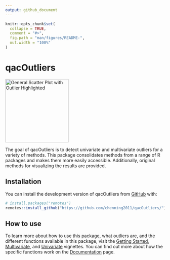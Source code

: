 ```yaml
---
output: github_document
---
```


<!-- README.md is generated from README.Rmd. Please edit that file -->

```r
knitr::opts_chunk$set(
  collapse = TRUE,
  comment = "#>",
  fig.path = "man/figures/README-",
  out.width = "100%"
)
```

# qacOutliers

<img src="outlier.png" alt="General Scatter Plot with Outlier Highlighted" width="200"/>

<!-- badges: start -->
<!-- badges: end -->

The goal of qacOutliers is to detect univariate and multivariate outliers for a variety of methods. This package consolidates methods from a range of R packages and makes them more easily accessible. Additionally, original methods for visualizing the results are provided. 

## Installation

You can install the development version of qacOutliers from [GitHub](https://github.com/chenning2011) with:

``` r
# install.packages("remotes")
remotes::install_github("https://github.com/chenning2011/qacOutliers/")
```

## How to use

To learn more about how to use this package, what outliers are, and the different functions available in this package, visit the [Getting Started](https://chenning2011.github.io/qacOutliers/articles/qacOutliers.html), [Multivariate](https://chenning2011.github.io/qacOutliers/articles/Multivariate.html), and [Univariate](https://chenning2011.github.io/qacOutliers/articles/Univariate.html) vignettes. You can find out more about how the specific functions work on the [Documentation](https://chenning2011.github.io/qacOutliers/reference/index.html) page. 
